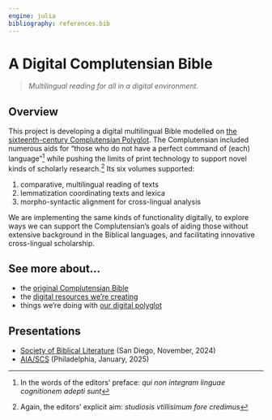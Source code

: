 ```yaml
---
engine: julia
bibliography: references.bib
---
```


# A Digital Complutensian Bible

> *Multilingual reading for all in a digital environment*.

## Overview

This project is developing a digital multilingual Bible modelled on [the sixteenth-century Complutensian Polyglot](./complutensian/). The Complutensian included numerous aids for "those who do not have a perfect command of (each) language"[^1] while pushing the limits of print technology to support novel kinds of scholarly research.[^2] Its six volumes supported:

[^1]: In the words of the editors' preface: *qui non integram linguae cognitionem adepti sunt*

[^2]: Again, the editors' explicit aim: *studiosis vtillisimum fore credimus*

1.  comparative, multilingual reading of texts
2.  lemmatization coordinating texts and lexica
3.  morpho-syntactic alignment for cross-lingual analysis

We are implementing the same kinds of functionality digitally, to explore ways we can support the Complutensian's goals of aiding those without extensive background in the Biblical languages, and facilitating innovative cross-lingual scholarship.

## See more about...

-   the [original Complutensian Bible](./complutensian/)
-   the [digital resources we're creating](./resources/)
-   things we're doing with [our digital polyglot](./examples/)

## Presentations

-   [Society of Biblical Literature](./presentations/sbl2024/) (San Diego, November, 2024)
-   [AIA/SCS](./presentations/aia-scs2025/) (Philadelphia, January, 2025)